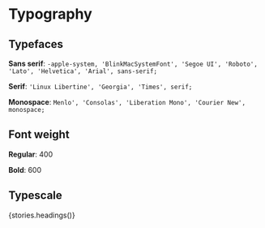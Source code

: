 


<Meta title="Typography" decorators={[withKnobs]}/>

# Typography

## Typefaces

**Sans serif**: `-apple-system, 'BlinkMacSystemFont', 'Segoe UI', 'Roboto', 'Lato', 'Helvetica', 'Arial', sans-serif;`

**Serif**: `'Linux Libertine', 'Georgia', 'Times', serif;`

**Monospace**: `Menlo', 'Consolas', 'Liberation Mono', 'Courier New', monospace;`

## Font weight

**Regular**: 400

**Bold**: 600

## Typescale
<!-- Included as a story, as unfortunately storybook doesn't allow us to simply Preview headings with their styles -->
<Story name="Headings">
    {stories.headings()}
</Story>
